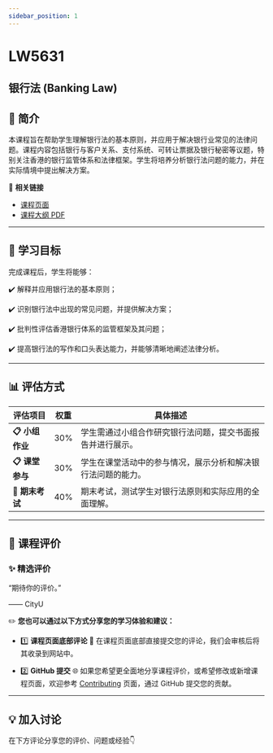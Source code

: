 ```yaml
---
sidebar_position: 1
---
```


# LW5631
## 银行法 (Banking Law)

## **📘 简介**
本课程旨在帮助学生理解银行法的基本原则，并应用于解决银行业常见的法律问题。课程内容包括银行与客户关系、支付系统、可转让票据及银行秘密等议题，特别关注香港的银行监管体系和法律框架。学生将培养分析银行法问题的能力，并在实际情境中提出解决方案。

🔗 **相关链接**
- [课程页面](https://www.cityu.edu.hk/catalogue/pg/202425/course/LW5631.htm)
- [课程大纲 PDF](https://www.cityu.edu.hk/catalogue/pg/202425/course/LW5631.pdf)

---

## **🎯 学习目标**

完成课程后，学生将能够：

✔️ 解释并应用银行法的基本原则；

✔️ 识别银行法中出现的常见问题，并提供解决方案；

✔️ 批判性评估香港银行体系的监管框架及其问题；

✔️ 提高银行法的写作和口头表达能力，并能够清晰地阐述法律分析。

---

## **📊 评估方式**

| **评估项目**         | **权重** | **具体描述**                                                                                       |
|---------------------|---------|---------------------------------------------------------------------------------------------------|
| **📋 小组作业**       | 30%     | 学生需通过小组合作研究银行法问题，提交书面报告并进行展示。                                            |
| **📋 课堂参与**       | 30%     | 学生在课堂活动中的参与情况，展示分析和解决银行法问题的能力。                                            |
| **📂 期末考试**       | 40%     | 期末考试，测试学生对银行法原则和实际应用的全面理解。                                                 |

---

## **💬 课程评价**

### ✨ **精选评价**
<div className={commentStyles.commentBox}>
    <p className={commentStyles.commentText}>
        “期待你的评价。”
    </p>
    <p className={commentStyles.commentAuthor}>—— CityU</p>
</div>

✏️ **您也可以通过以下方式分享您的学习体验和建议：**

- 1️⃣ **课程页面底部评论**
💬 在课程页面底部直接提交您的评论，我们会审核后将其收录到网站中。

- 2️⃣ **GitHub 提交**
🌐 如果您希望更全面地分享课程评价，或希望修改或新增课程页面，欢迎参考 [Contributing](https://penjc.github.io/cityU-navigator/contributing) 页面，通过 GitHub 提交您的贡献。

---

## **💡 加入讨论**

在下方评论分享您的评价、问题或经验👇
<Utterances />
